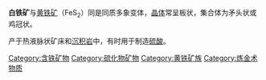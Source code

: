 {{Infobox mineral
| name        = 白铁矿
| category    = 硫化物
| boxwidth    = 
| boxbgcolor  = 
| image       = MarcassiteII.jpg
| imagesize   = 
| caption     = 
| formula     = FeS<sub>2</sub>
| molweight   = 
| color       = 淡黄铜色
| habit       = 
| system      = [[正交晶系|正交晶系]]
| twinning    = 
| cleavage    = 
| fracture    = 
| mohs        = 5–6
| luster      = 金属
| refractive  = 
| opticalprop = 
| birefringence = 
| pleochroism = 
| streak      = 
| gravity     = 4.6–4.9
| density     = 
| melt        = 
| fusibility  = 
| diagnostic  = 
| solubility  = 
| diaphaneity = 不透明
| other       = 
| var1 = 
}}

'''白铁矿'''与[[黄铁矿|黄铁矿]]（FeS<sub>2</sub>）同是同质多象变体，[[晶体|晶体]]常呈板状，集合体为矛头状或鸡冠状。

产于热液脉状矿床和[[沉积岩|沉积岩]]中，有时用于制造[[硫酸|硫酸]]。

{{礦物小作品}}

[[Category:含铁矿物|Category:含铁矿物]]
[[Category:硫化物矿物|Category:硫化物矿物]]
[[Category:黄铁矿族|Category:黄铁矿族]]
[[Category:炼金术物质|Category:炼金术物质]]